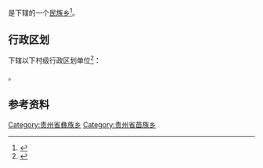 {{中国乡级行政区|52/05/25/201/000}}

'''{{PAGENAMEBASE}}'''是{{PRC admin/fullname|52/05/25/201/000|3}}下辖的一个[[民族乡|民族乡]]<ref>{{PRC admin/ref sgc|{{PRC admin/parent|52/05/25/201/000}}}}</ref>。

== 行政区划 ==
{{PAGENAMEBASE}}下辖以下村级行政区划单位<ref>{{PRC admin/ref sgc|52/05/25/201/000}}</ref>：

{{PRC admin/children|52/05/25/201/000}}。

== 参考资料 ==
{{reflist}}

{{贵州行政区划小作品}}
{{PRC admin/navcat|52/05/25/201/000}}
[[Category:贵州省彝族乡|Category:贵州省彝族乡]]
[[Category:贵州省苗族乡|Category:贵州省苗族乡]]